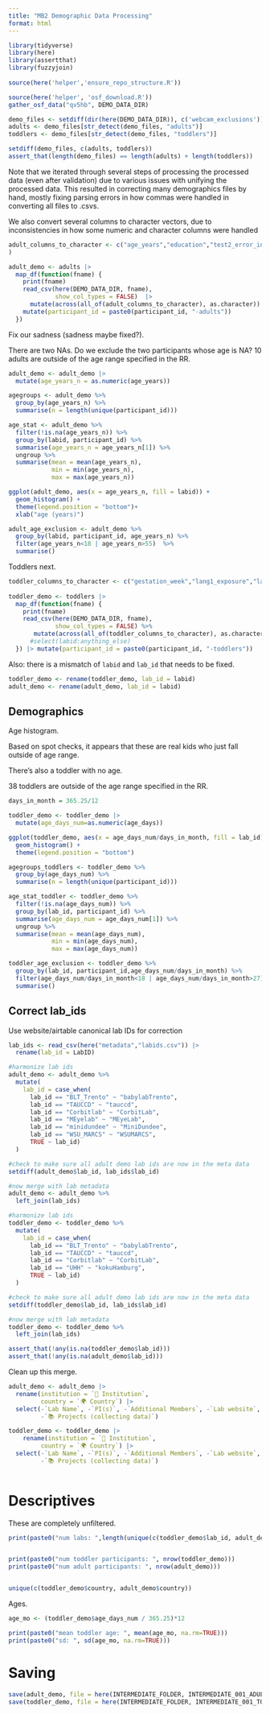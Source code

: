 ```yaml
---
title: "MB2 Demographic Data Processing"
format: html
---
```


```r
library(tidyverse)
library(here)
library(assertthat)
library(fuzzyjoin)
 
source(here('helper','ensure_repo_structure.R'))
```

```r
source(here('helper', 'osf_download.R'))
gather_osf_data("qv5hb", DEMO_DATA_DIR)
```

```r
demo_files <- setdiff(dir(here(DEMO_DATA_DIR)), c('webcam_exclusions'))
adults <- demo_files[str_detect(demo_files, "adults")]
toddlers <- demo_files[str_detect(demo_files, "toddlers")]

setdiff(demo_files, c(adults, toddlers))
assert_that(length(demo_files) == length(adults) + length(toddlers))
```

Note that we iterated through several steps of processing the processed data (even after validation) due to various issues with unifying the processed data. This resulted in correcting many demographics files by hand, mostly fixing parsing errors in how commas were handled in converting all files to .csvs.

We also convert several columns to character vectors, due to inconsistencies in how some numeric and character columns were handled

```r
adult_columns_to_character <- c("age_years","education","test2_error_info","test_order","ra_id"
)

adult_demo <- adults |>
  map_df(function(fname) {
    print(fname)
    read_csv(here(DEMO_DATA_DIR, fname),
             show_col_types = FALSE)  |>
      mutate(across(all_of(adult_columns_to_character), as.character)) |>
    mutate(participant_id = paste0(participant_id, "-adults"))
  }) 
```

Fix our sadness (sadness maybe fixed?).

There are two NAs. Do we exclude the two participants whose age is NA? 10 adults are outside of the age range specified in the RR.

```r
adult_demo <- adult_demo |>
  mutate(age_years_n = as.numeric(age_years))

agegroups <- adult_demo %>%
  group_by(age_years_n) %>%
  summarise(n = length(unique(participant_id)))

age_stat <- adult_demo %>%
  filter(!is.na(age_years_n)) %>%
  group_by(labid, participant_id) %>%
  summarise(age_years_n = age_years_n[1]) %>%
  ungroup %>%
  summarise(mean = mean(age_years_n), 
            min = min(age_years_n), 
            max = max(age_years_n))

ggplot(adult_demo, aes(x = age_years_n, fill = labid)) + 
  geom_histogram() + 
  theme(legend.position = "bottom")+
  xlab("age (years)")

adult_age_exclusion <- adult_demo %>%
  group_by(labid, participant_id, age_years_n) %>%
  filter(age_years_n<18 | age_years_n>55)  %>%
  summarise()
```

Toddlers next.

```r
toddler_columns_to_character <- c("gestation_week","lang1_exposure","lang2_exposure","lang3_exposure","lang4_exposure","sibling1_age","sibling2_age","sibling3_age","fam1_error_info","fam2_error_info","fam3_error_info","fam4_error_info","ra_id","hours_children","hours_daycare","hours_other","hours_parentA","hours_parentB","hours_siblings","hours_adults","sibling4_age","sibling5_age","parentA_education","parentB_education","age_days","test1_error_info","test2_error_info","participant_id")
                          
toddler_demo <- toddlers |>
  map_df(function(fname) {
    print(fname)
    read_csv(here(DEMO_DATA_DIR, fname),
             show_col_types = FALSE) %>% 
       mutate(across(all_of(toddler_columns_to_character), as.character)) #|>
      #select(labid:anything_else)
  }) |> mutate(participant_id = paste0(participant_id, "-toddlers"))
```

Also: there is a mismatch of `labid` and `lab_id` that needs to be fixed.

```r
toddler_demo <- rename(toddler_demo, lab_id = labid)
adult_demo <- rename(adult_demo, lab_id = labid)
```

## Demographics

Age histogram.

Based on spot checks, it appears that these are real kids who just fall outside of age range.

There's also a toddler with no age.

38 toddlers are outside of the age range specified in the RR.

```r
days_in_month = 365.25/12

toddler_demo <- toddler_demo |>
  mutate(age_days_num=as.numeric(age_days))

ggplot(toddler_demo, aes(x = age_days_num/days_in_month, fill = lab_id)) + 
  geom_histogram() + 
  theme(legend.position = "bottom")

agegroups_toddlers <- toddler_demo %>%
  group_by(age_days_num) %>%
  summarise(n = length(unique(participant_id)))

age_stat_toddler <- toddler_demo %>%
  filter(!is.na(age_days_num)) %>%
  group_by(lab_id, participant_id) %>%
  summarise(age_days_num = age_days_num[1]) %>%
  ungroup %>%
  summarise(mean = mean(age_days_num), 
            min = min(age_days_num), 
            max = max(age_days_num))

toddler_age_exclusion <- toddler_demo %>%
  group_by(lab_id, participant_id,age_days_num/days_in_month) %>%
  filter(age_days_num/days_in_month<18 | age_days_num/days_in_month>27)  %>%
  summarise()

```

## Correct lab_ids

Use website/airtable canonical lab IDs for correction

```r
lab_ids <- read_csv(here("metadata","labids.csv")) |>
  rename(lab_id = LabID)

#harmonize lab ids
adult_demo <- adult_demo %>%
  mutate(
    lab_id = case_when(
      lab_id == "BLT_Trento" ~ "babylabTrento",
      lab_id == "TAUCCD" ~ "tauccd",
      lab_id == "Corbitlab" ~ "CorbitLab",
      lab_id == "MEyelab" ~ "MEyeLab",
      lab_id == "minidundee" ~ "MiniDundee",
      lab_id == "WSU_MARCS" ~ "WSUMARCS",
      TRUE ~ lab_id)
  )

#check to make sure all adult demo lab ids are now in the meta data
setdiff(adult_demo$lab_id, lab_ids$lab_id)

#now merge with lab metadata
adult_demo <- adult_demo %>%
  left_join(lab_ids)

#harmonize lab ids
toddler_demo <- toddler_demo %>%
  mutate(
    lab_id = case_when(
      lab_id == "BLT_Trento" ~ "babylabTrento",
      lab_id == "TAUCCD" ~ "tauccd",
      lab_id == "Corbitlab" ~ "CorbitLab",
      lab_id == "UHH" ~ "kokuHamburg",
      TRUE ~ lab_id)
  )

#check to make sure all adult demo lab ids are now in the meta data
setdiff(toddler_demo$lab_id, lab_ids$lab_id)

#now merge with lab metadata
toddler_demo <- toddler_demo %>%
  left_join(lab_ids)

assert_that(!any(is.na(toddler_demo$lab_id)))
assert_that(!any(is.na(adult_demo$lab_id)))
```

Clean up this merge.

```r
adult_demo <- adult_demo |>
  rename(institution = `🏫 Institution`,
         country = `🌍 Country`) |>
  select(-`Lab Name`, -`PI(s)`, -`Additional Members`, -`Lab website`, 
         -`📚 Projects (collecting data)`)

toddler_demo <- toddler_demo |>
    rename(institution = `🏫 Institution`,
         country = `🌍 Country`) |>
  select(-`Lab Name`, -`PI(s)`, -`Additional Members`, -`Lab website`, 
         -`📚 Projects (collecting data)`)
  

```

# Descriptives

These are completely unfiltered.

```r
print(paste0("num labs: ",length(unique(c(toddler_demo$lab_id, adult_demo$lab_id)))))


print(paste0("num toddler participants: ", nrow(toddler_demo)))
print(paste0("num adult participants: ", nrow(adult_demo)))


unique(c(toddler_demo$country, adult_demo$country))

```

Ages.

```r
age_mo <- (toddler_demo$age_days_num / 365.25)*12

print(paste0("mean toddler age: ", mean(age_mo, na.rm=TRUE)))
print(paste0("sd: ", sd(age_mo, na.rm=TRUE)))

```

# Saving

```r
save(adult_demo, file = here(INTERMEDIATE_FOLDER, INTERMEDIATE_001_ADULT))
save(toddler_demo, file = here(INTERMEDIATE_FOLDER, INTERMEDIATE_001_TODDLER))
```
